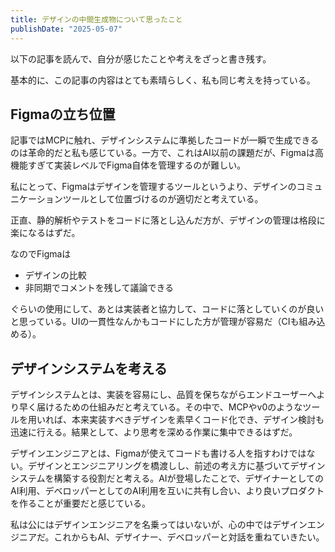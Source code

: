 ```yaml
---
title: デザインの中間生成物について思ったこと
publishDate: "2025-05-07"
---
```



以下の記事を読んで、自分が感じたことや考えをざっと書き残す。
<LinkCard url="https://note.com/kgsi/n/n92963b208cd2" />

基本的に、この記事の内容はとても素晴らしく、私も同じ考えを持っている。

## Figmaの立ち位置

記事ではMCPに触れ、デザインシステムに準拠したコードが一瞬で生成できるのは革命的だと私も感じている。一方で、これはAI以前の課題だが、Figmaは高機能すぎて実装レベルでFigma自体を管理するのが難しい。

私にとって、Figmaはデザインを管理するツールというより、デザインのコミュニケーションツールとして位置づけるのが適切だと考えている。

正直、静的解析やテストをコードに落とし込んだ方が、デザインの管理は格段に楽になるはずだ。

なのでFigmaは

- デザインの比較
- 非同期でコメントを残して議論できる

ぐらいの使用にして、あとは実装者と協力して、コードに落としていくのが良いと思っている。UIの一貫性なんかもコードにした方が管理が容易だ（CIも組み込める）。


## デザインシステムを考える

デザインシステムとは、実装を容易にし、品質を保ちながらエンドユーザーへより早く届けるための仕組みだと考えている。その中で、MCPやv0のようなツールを用いれば、本来実装すべきデザインを素早くコード化でき、デザイン検討も迅速に行える。結果として、より思考を深める作業に集中できるはずだ。

デザインエンジニアとは、Figmaが使えてコードも書ける人を指すわけではない。デザインとエンジニアリングを橋渡しし、前述の考え方に基づいてデザインシステムを構築する役割だと考える。AIが登場したことで、デザイナーとしてのAI利用、デベロッパーとしてのAI利用を互いに共有し合い、より良いプロダクトを作ることが重要だと感じている。


私は公にはデザインエンジニアを名乗ってはいないが、心の中ではデザインエンジニアだ。これからもAI、デザイナー、デベロッパーと対話を重ねていきたい。














